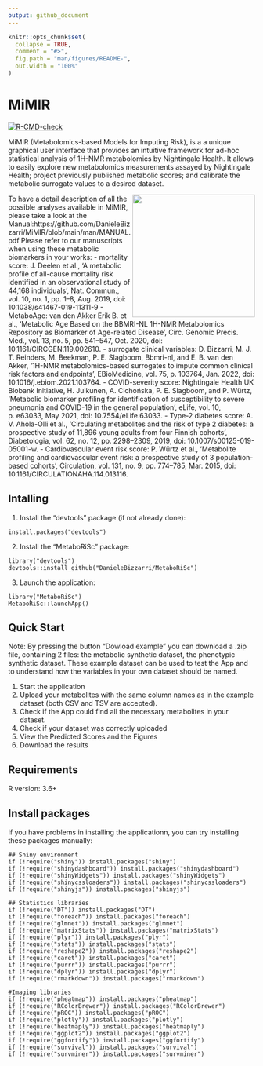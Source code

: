 ```yaml
---
output: github_document
---
```


<!-- README.md is generated from README.Rmd. Please edit that file -->

```r
knitr::opts_chunk$set(
  collapse = TRUE,
  comment = "#>",
  fig.path = "man/figures/README-",
  out.width = "100%"
)
```

# MiMIR
[![R-CMD-check](https://github.com/DanieleBizzarri/MiMIR/actions/workflows/R-CMD-check.yaml/badge.svg)](https://github.com/DanieleBizzarri/MiMIR/actions/workflows/R-CMD-check.yaml)

MiMIR (Metabolomics-based Models for Imputing Risk), is a a unique graphical user interface that provides an intuitive framework for ad-hoc statistical analysis of 1H-NMR metabolomics by Nightingale Health. It allows to easily explore new metabolomics measurements assayed by Nightingale Health; project previously published metabolic scores; and calibrate the metabolic surrogate values to a desired dataset. 

<img src="./inst/shinyApp/www/scaled_mimir_logo.svg" width="250" height="250" align="right">

To have a detail description of all the possible analyses available in MiMIR, please take a look at the Manual:https://github.com/DanieleBizzarri/MiMIR/blob/main/man/MANUAL.pdf
Please refer to our manuscripts when using these metabolic biomarkers in your works:
- mortality score: J. Deelen et al., ‘A metabolic profile of all-cause mortality risk identified in an observational study of 44,168 individuals’, Nat. Commun., vol. 10, no. 1, pp. 1–8, Aug. 2019, doi: 10.1038/s41467-019-11311-9
- MetaboAge: van den Akker Erik B. et al., ‘Metabolic Age Based on the BBMRI-NL 1H-NMR Metabolomics Repository as Biomarker of Age-related Disease’, Circ. Genomic Precis. Med., vol. 13, no. 5, pp. 541–547, Oct. 2020, doi: 10.1161/CIRCGEN.119.002610.
- surrogate clinical variables: D. Bizzarri, M. J. T. Reinders, M. Beekman, P. E. Slagboom, Bbmri-nl, and E. B. van den Akker, ‘1H-NMR metabolomics-based surrogates to impute common clinical risk factors and endpoints’, EBioMedicine, vol. 75, p. 103764, Jan. 2022, doi: 10.1016/j.ebiom.2021.103764.
- COVID-severity score: Nightingale Health UK Biobank Initiative, H. Julkunen, A. Cichońska, P. E. Slagboom, and P. Würtz, ‘Metabolic biomarker profiling for identification of susceptibility to severe pneumonia and COVID-19 in the general population’, eLife, vol. 10, p. e63033, May 2021, doi: 10.7554/eLife.63033.
- Type-2 diabetes score: A. V. Ahola-Olli et al., ‘Circulating metabolites and the risk of type 2 diabetes: a prospective study of 11,896 young adults from four Finnish cohorts’, Diabetologia, vol. 62, no. 12, pp. 2298–2309, 2019, doi: 10.1007/s00125-019-05001-w.
- Cardiovascular event risk score: P. Würtz et al., ‘Metabolite profiling and cardiovascular event risk: a prospective study of 3 population-based cohorts’, Circulation, vol. 131, no. 9, pp. 774–785, Mar. 2015, doi: 10.1161/CIRCULATIONAHA.114.013116.

## Intalling
1. Install the "devtools" package (if not already done):\
```
install.packages("devtools")
```

2. Install the "MetaboRiSc" package:
```
library("devtools")
devtools::install_github("DanieleBizzarri/MetaboRiSc")
```

3. Launch the application:
```
library("MetaboRiSc")
MetaboRiSc::launchApp()
```

## Quick Start
Note: By pressing the button "Dowload example" you can download a .zip file, containing 2 files: the metabolic synthetic dataset, the phenotypic synthetic dataset. These example dataset can be used to test the App and to understand how the variables in  your own dataset should be named.

1. Start the application
2. Upload your metabolites with the same column names as in the example dataset (both CSV and TSV are accepted).
3. Check if the App could find all the necessary metabolites in your dataset.
4. Check if your dataset was correctly uploaded
5. View the Predicted Scores and the Figures
6. Download the results

## Requirements
R version: 3.6+

## Install packages
If you have problems in installing the applicationn, you can try installing these packages manually:

```
## Shiny environment
if (!require("shiny")) install.packages("shiny")
if (!require("shinydashboard")) install.packages("shinydashboard")
if (!require("shinyWidgets")) install.packages("shinyWidgets")
if (!require("shinycssloaders")) install.packages("shinycssloaders")
if (!require("shinyjs")) install.packages("shinyjs")

## Statistics libraries
if (!require("DT")) install.packages("DT")
if (!require("foreach")) install.packages("foreach")
if (!require("glmnet")) install.packages("glmnet")
if (!require("matrixStats")) install.packages("matrixStats")
if (!require("plyr")) install.packages("plyr")
if (!require("stats")) install.packages("stats")
if (!require("reshape2")) install.packages("reshape2")
if (!require("caret")) install.packages("caret")
if (!require("purrr")) install.packages("purrr")
if (!require("dplyr")) install.packages("dplyr")
if (!require("rmarkdown")) install.packages("rmarkdown")

#Imaging libraries
if (!require("pheatmap")) install.packages("pheatmap")
if (!require("RColorBrewer")) install.packages("RColorBrewer")
if (!require("pROC")) install.packages("pROC")
if (!require("plotly")) install.packages("plotly")
if (!require("heatmaply")) install.packages("heatmaply")
if (!require("ggplot2")) install.packages("ggplot2")
if (!require("ggfortify")) install.packages("ggfortify")
if (!require("survival")) install.packages("survival")
if (!require("survminer")) install.packages("survminer")
```
